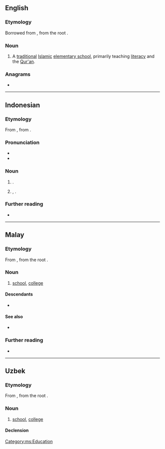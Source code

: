==English==
{{wiki}}

===Etymology===
Borrowed from {{bor|en|ar|مَكْتَب}}, from the root {{ar-root|ك|ت|ب|nocat=1}}.

===Noun===
{{en-noun}}

# A [[traditional]] [[Islamic]] [[elementary school]], primarily teaching [[literacy]] and the [[Qur'an]].

===Anagrams===
* {{anagrams|en|a=aabkmt|tambak}}

----

==Indonesian==

===Etymology===
From {{inh|id|ms|maktab}}, from {{der|id|ar|مَكْتَب}}.

===Pronunciation===
* {{IPA|id|[ˈmak̚t̪ap̚]}}
* {{hyphenation|id|mak|tab}}

===Noun===
{{id-noun|head=|pl=maktab-maktab}}

# {{rfv-sense|id}} {{lb|id|dialect}} {{l|en|school}}.
#: {{syn|id|madrasah|sekolah}}
# {{lb|id|hajj}} {{l|en|office}}, {{l|en|buro}}.
#: {{syn|id|kantor|lembaga|biro}}

===Further reading===
* {{R:KBBI Daring}}

----

==Malay==

===Etymology===
From {{bor|ms|ar|مَكْتَب}}, from the root {{ar-root|ك|ت|ب|nocat=1}}.

===Noun===
{{ms-noun|j=مکتب}}

# [[school]], [[college]]

====Descendants====
* {{desc|id|bor=1|maktab}}

====See also====
* {{l|ms|sekolah}}

===Further reading===
* {{R:PRPM}}

[[Category:ms:Education]]

----

==Uzbek==
{{uz-variant|c=мактаб|r=maktab|a=}}

===Etymology===
From {{der|uz|ar|مَكْتَب}}, from the root {{ar-root|ك|ت|ب|nocat=1}}.

===Noun===
{{uz-noun}}

# [[school]], [[college]]

====Declension====
{{uz-decl-noun}}
